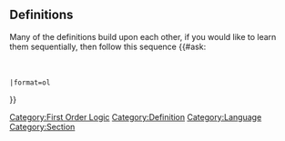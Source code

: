 ==Definitions==
Many of the definitions build upon each other, if you would like to learn them sequentially, then follow this sequence
[[Category:First Order Logic]]
{{#ask:
 [[Category:Definition]]
 [[Category:Language]]
 |format=ol
}}
[[Category:Section]]